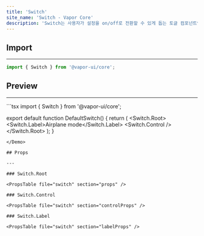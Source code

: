 ```yaml
---
title: 'Switch'
site_name: 'Switch - Vapor Core'
description: 'Switch는 사용자가 설정을 on/off로 전환할 수 있게 돕는 토글 컴포넌트입니다.'
---
```


## Import

---

```js
import { Switch } from '@vapor-ui/core';
```

## Preview

---

<Demo name="default-switch">
```tsx
import { Switch } from '@vapor-ui/core';

export default function DefaultSwitch() {
    return (
        <Switch.Root>
            <Switch.Label>Airplane mode</Switch.Label>
            <Switch.Control />
        </Switch.Root>
    );
}
```
</Demo>

## Props

---

### Switch.Root

<PropsTable file="switch" section="props" />

### Switch.Control

<PropsTable file="switch" section="controlProps" />

### Switch.Label

<PropsTable file="switch" section="labelProps" />
